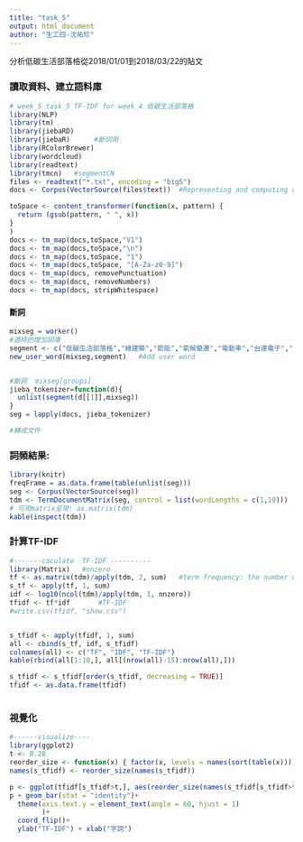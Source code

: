 ```yaml
---
title: "task_5"
output: html_document
author: "生工四-沈祐珍"
---
```


分析低碳生活部落格從2018/01/01到2018/03/22的貼文

### 讀取資料、建立語料庫

```r
# week_5 task_5 TF-IDF for week_4 低碳生活部落格
library(NLP)
library(tm)
library(jiebaRD)
library(jiebaR)      #斷詞用
library(RColorBrewer)
library(wordcloud)
library(readtext)
library(tmcn)   #segmentCN
files <- readtext("*.txt", encoding = "big5")
docs <- Corpus(VectorSource(files$text))  #Representing and computing on corpora(語料庫).

toSpace <- content_transformer(function(x, pattern) {
  return (gsub(pattern, " ", x))
}     
)
docs <- tm_map(docs,toSpace,"V1")
docs <- tm_map(docs,toSpace,"\n")
docs <- tm_map(docs,toSpace, "1")
docs <- tm_map(docs,toSpace, "[A-Za-z0-9]")
docs <- tm_map(docs, removePunctuation)
docs <- tm_map(docs, removeNumbers)
docs <- tm_map(docs, stripWhitespace)
```

#### 斷詞

```r
mixseg = worker()
#適時的增加詞庫
segment <- c("低碳生活部落格","綠建築","節能","氣候變遷","電動車","台達電子","台達電子文教基金會","綠色能源","潮間帶")
new_user_word(mixseg,segment)   #Add user word


#斷詞  mixseg[groups]
jieba_tokenizer=function(d){
  unlist(segment(d[[1]],mixseg))
}
seg = lapply(docs, jieba_tokenizer)

#轉成文件
```


### 詞頻結果:

```r
library(knitr)
freqFrame = as.data.frame(table(unlist(seg)))
seg <- Corpus(VectorSource(seg))
tdm <- TermDocumentMatrix(seg, control = list(wordLengths = c(1,10)))
# 可用matrix呈現: as.matrix(tdm)
kable(inspect(tdm))

```

### 計算TF-IDF

```r
#-------caculate  TF-IDF ----------
library(Matrix)   #nnzero
tf <- as.matrix(tdm)/apply(tdm, 2, sum)   #term frequency: the number of words in every document
s_tf <- apply(tf, 1, sum)
idf <- log10(ncol(tdm)/apply(tdm, 1, nnzero))
tfidf <- tf*idf       #TF-IDF
#write.csv(tfidf, "show.csv")


s_tfidf <- apply(tfidf, 1, sum)
all <- cbind(s_tf, idf, s_tfidf)
colnames(all) <- c("TF", "IDF", "TF-IDF")
kable(rbind(all[1:10,], all[(nrow(all)-15):nrow(all),]))

s_tfidf <- s_tfidf[order(s_tfidf, decreasing = TRUE)]
tfidf <- as.data.frame(tfidf)



```

### 視覺化

```r
#------visualize----
library(ggplot2)
t <- 0.28
reorder_size <- function(x) { factor(x, levels = names(sort(table(x)))) }
names(s_tfidf) <- reorder_size(names(s_tfidf))

p <- ggplot(tfidf[s_tfidf>t,], aes(reorder_size(names(s_tfidf[s_tfidf>t])), s_tfidf[s_tfidf>t]))
p + geom_bar(stat = "identity")+ 
  theme(axis.text.y = element_text(angle = 60, hjust = 1)
        )+
  coord_flip()+
  ylab("TF-IDF") + xlab("字詞")


```

